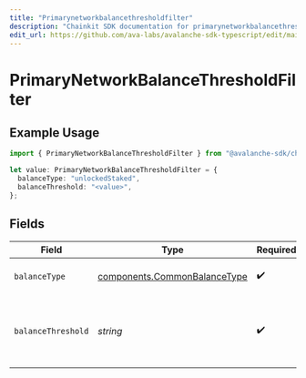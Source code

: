 ```yaml
---
title: "Primarynetworkbalancethresholdfilter"
description: "Chainkit SDK documentation for primarynetworkbalancethresholdfilter"
edit_url: https://github.com/ava-labs/avalanche-sdk-typescript/edit/main/chainkit/docs/models/components/primarynetworkbalancethresholdfilter.md
---
```


# PrimaryNetworkBalanceThresholdFilter

## Example Usage

```typescript
import { PrimaryNetworkBalanceThresholdFilter } from "@avalanche-sdk/chainkit/models/components";

let value: PrimaryNetworkBalanceThresholdFilter = {
  balanceType: "unlockedStaked",
  balanceThreshold: "<value>",
};
```

## Fields

| Field                                                                        | Type                                                                         | Required                                                                     | Description                                                                  |
| ---------------------------------------------------------------------------- | ---------------------------------------------------------------------------- | ---------------------------------------------------------------------------- | ---------------------------------------------------------------------------- |
| `balanceType`                                                                | [components.CommonBalanceType](https://github.com/ava-labs/avalanche-sdk-typescript/blob/main/chainkit/models/components/commonbalancetype.md) | :heavy_check_mark:                                                           | Type of balance to monitor                                                   |
| `balanceThreshold`                                                           | *string*                                                                     | :heavy_check_mark:                                                           | Threshold for balance corresponding to balanceType in nAVAX                  |